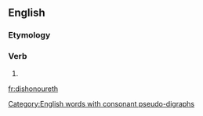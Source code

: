 ==English==

===Etymology===
{{suﬃx|dishonour|eth}}

===Verb===
{{en-verb form}}

# {{archaic third-person singular of|dishonour}}

[[Category:English words with consonant pseudo-digraphs]]

[[fr:dishonoureth]]